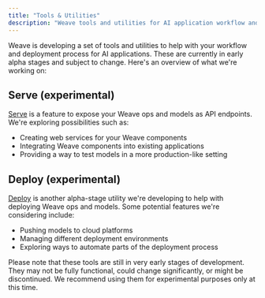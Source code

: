 ```yaml
---
title: "Tools & Utilities"
description: "Weave tools and utilities for AI application workflow and deployment"
---
```


Weave is developing a set of tools and utilities to help with your workflow and deployment process for AI applications. These are currently in early alpha stages and subject to change. Here's an overview of what we're working on:

## Serve (experimental)

[Serve](/guides/tools/serve) is a feature to expose your Weave ops and models as API endpoints. We're exploring possibilities such as:

- Creating web services for your Weave components
- Integrating Weave components into existing applications
- Providing a way to test models in a more production-like setting

## Deploy (experimental)

[Deploy](/guides/tools/deploy) is another alpha-stage utility we're developing to help with deploying Weave ops and models. Some potential features we're considering include:

- Pushing models to cloud platforms
- Managing different deployment environments
- Exploring ways to automate parts of the deployment process

Please note that these tools are still in very early stages of development. They may not be fully functional, could change significantly, or might be discontinued. We recommend using them for experimental purposes only at this time.
